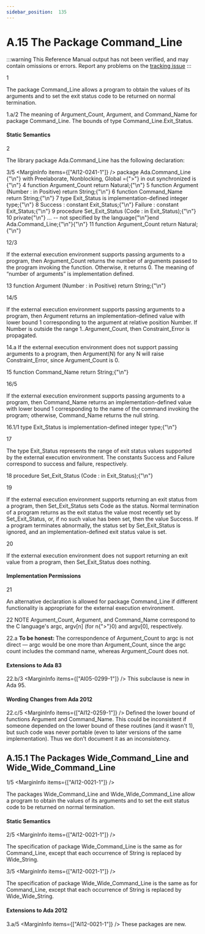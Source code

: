 ```yaml
---
sidebar_position:  135
---
```


# A.15 The Package Command_Line

:::warning
This Reference Manual output has not been verified,
and may contain omissions or errors.
Report any problems on the [tracking issue](https://github.com/ada-lang-io/ada-lang-io/issues/20)
:::


<MarginText>1</MarginText>
<p>The package Command_Line allows a program to obtain the values of its arguments and to set the exit status code to be returned on normal termination. <br /></p>

<MarginText>1.a/2</MarginText>
<Admonition type="aarm" aarm="implementation-defined" title="Implementation defined: ">
<strong></strong>The meaning of Argument_Count, Argument, and Command_Name for package Command_Line. The bounds of type Command_Line.Exit_Status.<br /></Admonition>


#### Static Semantics

<MarginText>2</MarginText>
<p>The library package Ada.Command_Line has the following declaration: <br /></p>

<MarginText>3/5</MarginText>
<MarginInfo items={["AI12-0241-1"]} />
<CodeBlock language="ada">
package Ada.Command_Line {"\n"}  with  Preelaborate, Nonblocking, Global ={">"} in out synchronized is {"\n"}
<MarginText>4</MarginText>
  function Argument_Count return Natural;{"\n"}
<MarginText>5</MarginText>
  function Argument (Number : in Positive) return String;{"\n"}
<MarginText>6</MarginText>
  function Command_Name return String;{"\n"}
<MarginText>7</MarginText>
  type Exit_Status is implementation-defined integer type;{"\n"}
<MarginText>8</MarginText>
  Success : constant Exit_Status;{"\n"}  Failure : constant Exit_Status;{"\n"}
<MarginText>9</MarginText>
  procedure Set_Exit_Status (Code : in Exit_Status);{"\n"}
<MarginText>10</MarginText>
private{"\n"}  ... -- not specified by the language{"\n"}end Ada.Command_Line;{"\n"}{"\n"}
<MarginText>11</MarginText>
function Argument_Count return Natural;{"\n"}

</CodeBlock>
<MarginText>12/3</MarginText>
<MarginInfo items={["AI05-0264-1"]} />
<p>If the external execution environment supports passing arguments to a program, then Argument_Count returns the number of arguments passed to the program invoking the function. Otherwise, it returns 0. The meaning of &ldquo;number of arguments&rdquo; is implementation defined.<br /></p>

<MarginText>13</MarginText>
<CodeBlock language="ada">
function Argument (Number : in Positive) return String;{"\n"}

</CodeBlock>
<MarginText>14/5</MarginText>
<MarginInfo items={["AI12-0259-1"]} />
<p>If the external execution environment supports passing arguments to a program, then Argument returns an implementation-defined value with lower bound 1 corresponding to the argument at relative position Number. If Number is outside the range 1..Argument_Count, then Constraint_Error is propagated. <br /></p>

<MarginText>14.a</MarginText>
<Admonition type="aarm" aarm="ramification" title="Ramification: ">
<strong></strong>If the external execution environment does not support passing arguments to a program, then Argument(N) for any N will raise Constraint_Error, since Argument_Count is 0.<br /></Admonition>

<MarginText>15</MarginText>
<CodeBlock language="ada">
function Command_Name return String;{"\n"}

</CodeBlock>
<MarginText>16/5</MarginText>
<MarginInfo items={["AI05-0264-1", "AI12-0259-1"]} />
<p>If the external execution environment supports passing arguments to a program, then Command_Name returns an implementation-defined value with lower bound 1 corresponding to the name of the command invoking the program; otherwise, Command_Name returns the null string.<br /></p>

<MarginText>16.1/1</MarginText>
<CodeBlock language="ada">
type Exit_Status is implementation-defined integer type;{"\n"}

</CodeBlock>
<MarginText>17</MarginText>
<p>The type Exit_Status represents the range of exit status values supported by the external execution environment. The constants Success and Failure correspond to success and failure, respectively.<br /></p>

<MarginText>18</MarginText>
<CodeBlock language="ada">
procedure Set_Exit_Status (Code : in Exit_Status);{"\n"}

</CodeBlock>
<MarginText>19</MarginText>
<p>If the external execution environment supports returning an exit status from a program, then Set_Exit_Status sets Code as the status. Normal termination of a program returns as the exit status the value most recently set by Set_Exit_Status, or, if no such value has been set, then the value Success. If a program terminates abnormally, the status set by Set_Exit_Status is ignored, and an implementation-defined exit status value is set.<br /></p>

<MarginText>20</MarginText>
<p>If the external execution environment does not support returning an exit value from a program, then Set_Exit_Status does nothing. <br /></p>


#### Implementation Permissions

<MarginText>21</MarginText>
<p>An alternative declaration is allowed for package Command_Line if different functionality is appropriate for the external execution environment. <br /></p>

<MarginText>22</MarginText>
<Admonition type="aarm" aarm="note" title="Note: ">
NOTE   Argument_Count, Argument, and Command_Name correspond to the C language's argc, argv[n] (for n{">"}0) and argv[0], respectively. <br /></Admonition>

<MarginText>22.a</MarginText>
<Admonition type="aarm" aarm="note" title="Note: ">
<strong>To be honest: </strong>The correspondence of Argument_Count to argc is not direct &mdash; argc would be one more than Argument_Count, since the argc count includes the command name, whereas Argument_Count does not. <br /></Admonition>


#### Extensions to Ada 83

<MarginText>22.b/3</MarginText>
<MarginInfo items={["AI05-0299-1"]} />
<Admonition type="aarm" aarm="note" title="Note: ">
This subclause is new in Ada 95. <br /></Admonition>


#### Wording Changes from Ada 2012

<MarginText>22.c/5</MarginText>
<MarginInfo items={["AI12-0259-1"]} />
<Admonition type="aarm" aarm="correction" title="Correction:">
<strong></strong> Defined the lower bound of functions Argument and Command_Name. This could be inconsistent if someone depended on the lower bound of these routines (and it wasn't 1), but such code was never portable (even to later versions of the same implementation). Thus we don't document it as an inconsistency. <br /></Admonition>

<a id="Subclause_A.15.1"></a>

## A.15.1  The Packages Wide_Command_Line and Wide_Wide_Command_Line

<MarginText>1/5</MarginText>
<MarginInfo items={["AI12-0021-1"]} />
<p>The packages Wide_Command_Line and Wide_Wide_Command_Line allow a program to obtain the values of its arguments and to set the exit status code to be returned on normal termination. <br /></p>


#### Static Semantics

<MarginText>2/5</MarginText>
<MarginInfo items={["AI12-0021-1"]} />
<p>The specification of package Wide_Command_Line is the same as for Command_Line, except that each occurrence of String is replaced by Wide_String.<br /></p>

<MarginText>3/5</MarginText>
<MarginInfo items={["AI12-0021-1"]} />
<p>The specification of package Wide_Wide_Command_Line is the same as for Command_Line, except that each occurrence of String is replaced by Wide_Wide_String.<br /></p>


#### Extensions to Ada 2012

<MarginText>3.a/5</MarginText>
<MarginInfo items={["AI12-0021-1"]} />
<Admonition type="aarm" aarm="note" title="Note: ">
These packages are new. <br /></Admonition>


